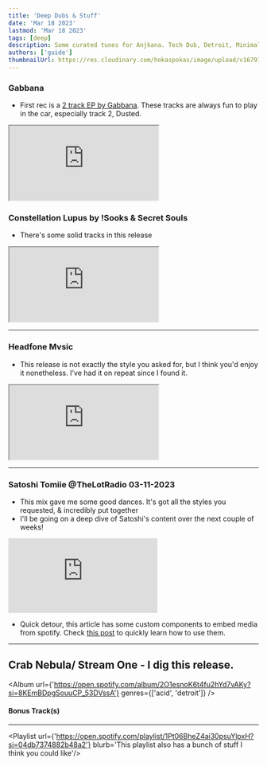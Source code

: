 ```yaml
---
title: 'Deep Dubs & Stuff'
date: 'Mar 18 2023'
lastmod: 'Mar 18 2023'
tags: [deep]
description: Some curated tunes for Anjkana. Tech Dub, Detroit, Minimal genre zones
authors: ['guide']
thumbnailUrl: https://res.cloudinary.com/hokaspokas/image/upload/v1679176852/goosebumpsfm/In_Too_Deep_Diving_Music_Album_Cover_ai2q5k.png
---
```


### Gabbana
- First rec is a [2 track EP by Gabbana](https://gabbana.bandcamp.com/album/eleven-reprises). These tracks are always fun to play in the car, especially track 2, Dusted.
<iframe style={{border: 0, width: '100%', height: 120}} src="https://bandcamp.com/EmbeddedPlayer/album=1658777641/size=large/bgcol=181a1b/linkcol=056cc4/tracklist=false/artwork=small/track=723141724/transparent=true/" seamless>&lt;a href="https://gabbana.bandcamp.com/album/eleven-reprises"&gt;ELEVEN : REPRISES by Gabbana&lt;/a&gt;</iframe>

### Constellation Lupus by !Sooks & Secret Souls
- There's some solid tracks in this release
<iframe style={{border: 0, width: '100%', height: 120}} src="https://bandcamp.com/EmbeddedPlayer/album=2902480954/size=large/bgcol=181a1b/linkcol=056cc4/tracklist=false/artwork=small/transparent=true/" seamless>&lt;a href="https://antidotemusic.bandcamp.com/album/constellation-lupus"&gt;Constellation Lupus by !Sooks &amp;amp; Secret Souls&lt;/a&gt;</iframe>

---

### Headfone Mvsic
- This release is not exactly the style you asked for, but I think you'd enjoy it nonetheless.
I've had it on repeat since I found it. 
<iframe style={{border: 0, width: '100%', height: 120}} src="https://bandcamp.com/EmbeddedPlayer/album=2631258113/size=large/bgcol=181a1b/linkcol=056cc4/tracklist=false/artwork=small/transparent=true/" seamless>&lt;a href="https://drivenbyattraction.bandcamp.com/album/headfone-mvsic"&gt;Headfone Mvsic by Driven by Attraction&lt;/a&gt;</iframe>

---

### Satoshi Tomiie @TheLotRadio 03-11-2023
- This mix gave me some good dances. It's got all the styles you requested, & incredibly put together
- I'll be going on a deep dive of Satoshi's content over the next couple of weeks!

<iframe width={560} height={315} src="https://www.youtube-nocookie.com/embed/4QKrt5tkclU" title="YouTube video player" frameBorder={0} allow="accelerometer; autoplay; clipboard-write; encrypted-media; gyroscope; picture-in-picture; web-share" allowFullScreen />

---

### Heavenchord
Heavenchord's become a staple in my mixes, and for good reason! just listen to that opening track
<iframe style={{border: 0, width: '100%', height: 120}} src="https://bandcamp.com/EmbeddedPlayer/album=3534695527/size=large/bgcol=181a1b/linkcol=056cc4/tracklist=false/artwork=small/transparent=true/" seamless>&lt;a href="https://spaceboogie.bandcamp.com/album/fractal-forest-ep"&gt;Fractal Forest EP by Heavenchord&lt;/a&gt;</iframe>

- Quick detour, this article has some custom components to embed media from spotify.
Check [this post](/curated/how-to) to quickly learn how to use them.
<Track url={'https://open.spotify.com/track/3bqRswIICszLfvvXWjf10e?si=01429c5dd361447d'} genres={['ambient', 'dub']} blurb='Click on the album art for an audio preview 😉'/>

---

## Crab Nebula/ Stream One - I dig this release. 
<Album url={'https://open.spotify.com/album/2O1esnoK6t4fu2hYd7vAKy?si=8KEmBDpgSouuCP_53DVssA'} genres={['acid', 'detroit']} />

#### Bonus Track(s)
<Track url={'https://open.spotify.com/track/1qy0ZLLJ77kupAc7kHzOSB?si=8515cd62154d4841'} blurb='I found this one while putting together this playlist.'/>

---

<Playlist url={'https://open.spotify.com/playlist/1Pt06BheZ4ai30psuYlpxH?si=04db7374882b48a2'} blurb='This playlist also has a bunch of stuff I think you could like'/>